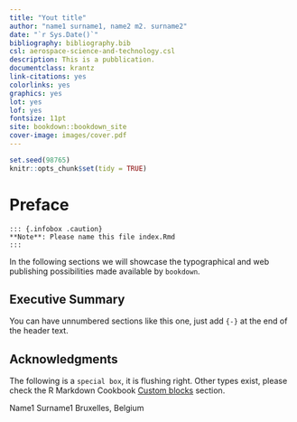 ```yaml
--- 
title: "Yout title"
author: "name1 surname1, name2 m2. surname2"
date: "`r Sys.Date()`"
bibliography: bibliography.bib
csl: aerospace-science-and-technology.csl
description: This is a pubblication.
documentclass: krantz
link-citations: yes
colorlinks: yes
graphics: yes
lot: yes
lof: yes
fontsize: 11pt
site: bookdown::bookdown_site
cover-image: images/cover.pdf
---
```


```r
set.seed(98765)
knitr::opts_chunk$set(tidy = TRUE)
```


# Preface {-}

```asis
::: {.infobox .caution}
**Note**: Please name this file index.Rmd
:::
```

In the following sections we will showcase the typographical and web publishing
possibilities made available by `bookdown`.


## Executive Summary {-}

You can have unnumbered sections like this one, just add `{-}` at the end
of the header text.


## Acknowledgments {-}

The following is a `special box`, it is flushing right. Other types exist,
please check the R Markdown Cookbook [Custom blocks](https://bookdown.org/yihui/rmarkdown-cookbook/custom-blocks.html#custom-blocks) section.


::: {.flushright data-latex=""}
Name1 Surname1
Bruxelles, Belgium
:::
